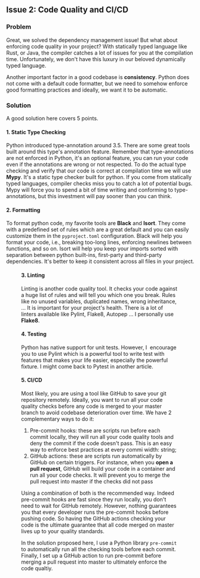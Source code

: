 
## Issue 2: Code Quality and CI/CD

### Problem

Great, we solved the dependency management issue! But what about enforcing code quality in your
project? With statically typed language like Rust, or Java, the compiler catches a lot of issues for
you at the compilation time. Unfortunately, we don't have this luxury in our beloved dynamically
typed language.

Another important factor in a good codebase is **consistency**. Python does not come with a default
code formatter, but we need to somehow enforce good formatting practices and ideally, we want it to
be automatic.

### Solution

A good solution here covers 5 points.

#### 1. Static Type Checking

Python introduced type-annotation around 3.5. There are some great tools built around this type's
annotation feature. Remember that type-annotations are not enforced in Python, it's an optional
feature, you can run your code even if the annotations are wrong or not respected. To do the actual
type checking and verify that our code is correct at compilation time we will use **Mypy**. It's a
static type checker built for python. If you come from statically typed languages, compiler checks
miss you to catch a lot of potential bugs. Mypy will force you to spend a bit of time writing and
conforming to type-annotations, but this investment will pay sooner than you can think.

#### 2. Formatting

To format python code, my favorite tools are **Black** and **Isort**. They come with a predefined
set of rules which are a great default and you can easily customize them in the `pyproject.toml`
configuration. Black will help you format your code, i.e., breaking too-long lines, enforcing
newlines between functions, and so on. Isort will help you keep your imports sorted with separation
between python built-ins, first-party and third-party dependencies. It's better to keep it
consistent across all files in your project.

<Figure
  ratio={16 / 9}
  width="100%"
  maxWidth="500px"
  src="https://statics.bitswired.com/images-opti/blog/python-formatting-before-after.webp"
  alt="before and after code formatting"
  title="Before/after code formatting"
  objectFit="contain !important"
/>

#### 3. Linting

Linting is another code quality tool. It checks your code against a huge list of rules and will tell
you which one you break. Rules like no unused variables, duplicated names, wrong inheritance, ... It
is important for your project's health. There is a lot of linters available like Pylint, Flake8,
Autopep ... I personally use **Flake8**.

#### 4. Testing

Python has native support for unit tests. However, I  encourage you to use Pylint which is a
powerful tool to write test with features that makes your life easier, especially the powerful
fixture. I might come back to Pytest in another article.

#### 5. CI/CD

Most likely, you are using a tool like GitHub to save your git repository remotely. Ideally, you
want to run all your code quality checks before any code is merged to your master branch to avoid
codebase deterioration over time. We have 2 complementary ways to do it:

1. Pre-commit hooks: these are scripts run before each commit locally, they will run all your code
   quality tools and deny the commit if the code doesn't pass. This is an easy way to enforce best
   practices at every commi width: string;
2. GitHub actions: these are scripts run automatically by GitHub on certain triggers. For instance,
   when you **open a pull request**, GitHub will build your code in a container and run all your
   code checks. It will prevent you to merge the pull request into master if the checks did not pass

Using a combination of both is the recommended way. Indeed pre-commit hooks are fast since they run
locally, you don't need to wait for GitHub remotely. However, nothing guarantees you that every
developer runs the pre-commit hooks before pushing code. So having the GitHub actions checking your
code is the ultimate guarantee that all code merged on master lives up to your quality standards.

In the solution proposed here, I use a Python library `pre-commit` to automatically run all the
checking tools before each commit. Finally, I set up a GitHub action to run pre-commit before
merging a pull request into master to ultimately enforce the code qualtiy.
